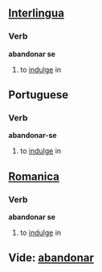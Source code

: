 ==[[Interlingua]]==
===Verb===
'''abandonar se'''
# to [[indulge]] in

==Portuguese==
===Verb===
'''abandonar-se'''
# to [[indulge]] in

==[[Romanica]]==
===Verb===
'''abandonar se'''
# to [[indulge]] in

==Vide: [[abandonar]]==